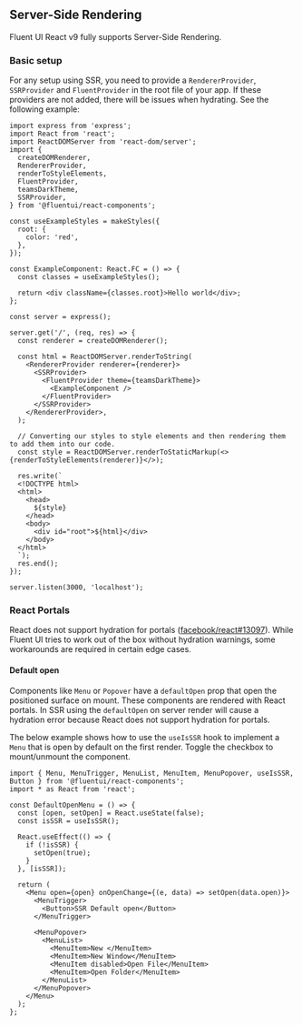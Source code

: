 
<Meta title="Concepts/Developer/Server-Side Rendering/Basic Setup" />

## Server-Side Rendering

Fluent UI React v9 fully supports Server-Side Rendering.

### Basic setup

For any setup using SSR, you need to provide a `RendererProvider`, `SSRProvider` and `FluentProvider` in the root file of your app. If these providers are not added, there will be issues when hydrating. See the following example:

```tsx
import express from 'express';
import React from 'react';
import ReactDOMServer from 'react-dom/server';
import {
  createDOMRenderer,
  RendererProvider,
  renderToStyleElements,
  FluentProvider,
  teamsDarkTheme,
  SSRProvider,
} from '@fluentui/react-components';

const useExampleStyles = makeStyles({
  root: {
    color: 'red',
  },
});

const ExampleComponent: React.FC = () => {
  const classes = useExampleStyles();

  return <div className={classes.root}>Hello world</div>;
};

const server = express();

server.get('/', (req, res) => {
  const renderer = createDOMRenderer();

  const html = ReactDOMServer.renderToString(
    <RendererProvider renderer={renderer}>
      <SSRProvider>
        <FluentProvider theme={teamsDarkTheme}>
          <ExampleComponent />
        </FluentProvider>
      </SSRProvider>
    </RendererProvider>,
  );

  // Converting our styles to style elements and then rendering them to add them into our code.
  const style = ReactDOMServer.renderToStaticMarkup(<>{renderToStyleElements(renderer)}</>);

  res.write(`
  <!DOCTYPE html>
  <html>
    <head>
      ${style}
    </head>
    <body>
      <div id="root">${html}</div>
    </body>
  </html>
  `);
  res.end();
});

server.listen(3000, 'localhost');
```

### React Portals

React does not support hydration for portals ([facebook/react#13097](https://github.com/facebook/react/issues/13097)). While Fluent
UI tries to work out of the box without hydration warnings, some workarounds are required in certain edge cases.

#### Default open

Components like `Menu` or `Popover` have a `defaultOpen` prop that open the positioned surface on mount. These components
are rendered with React portals. In SSR using the `defaultOpen` on server render will cause a hydration error because
React does not support hydration for portals.

The below example shows how to use the `useIsSSR` hook to implement a `Menu` that is open by default on the first render.
Toggle the checkbox to mount/unmount the component.

<SSRDefaultOpen />

```tsx
import { Menu, MenuTrigger, MenuList, MenuItem, MenuPopover, useIsSSR, Button } from '@fluentui/react-components';
import * as React from 'react';

const DefaultOpenMenu = () => {
  const [open, setOpen] = React.useState(false);
  const isSSR = useIsSSR();

  React.useEffect(() => {
    if (!isSSR) {
      setOpen(true);
    }
  }, [isSSR]);

  return (
    <Menu open={open} onOpenChange={(e, data) => setOpen(data.open)}>
      <MenuTrigger>
        <Button>SSR Default open</Button>
      </MenuTrigger>

      <MenuPopover>
        <MenuList>
          <MenuItem>New </MenuItem>
          <MenuItem>New Window</MenuItem>
          <MenuItem disabled>Open File</MenuItem>
          <MenuItem>Open Folder</MenuItem>
        </MenuList>
      </MenuPopover>
    </Menu>
  );
};
```
